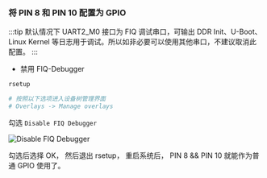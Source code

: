 ### 将 PIN 8 和 PIN 10 配置为 GPIO

:::tip
默认情况下 UART2_M0 接口为 FIQ 调试串口，可输出 DDR Init、U-Boot、Linux Kernel 等日志用于调试。所以如非必要可以使用其他串口，不建议取消此配置。
:::

- 禁用 FIQ-Debugger

```bash
rsetup

# 按照以下选项进入设备树管理界面
# Overlays -> Manage overlays
```

勾选 `Disable FIQ Debugger`

![Disable FIQ Debugger](/img/general-tutorial/disable-fiq-debugger.webp)

勾选后选择 OK， 然后退出 rsetup， 重启系统后， PIN 8 && PIN 10 就能作为普通 GPIO 使用了。

